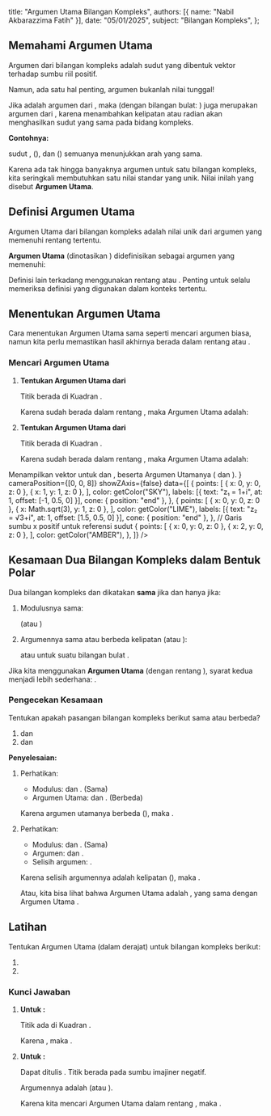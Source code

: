 
  title: "Argumen Utama Bilangan Kompleks",
  authors: [{ name: "Nabil Akbarazzima Fatih" }],
  date: "05/01/2025",
  subject: "Bilangan Kompleks",
};

## Memahami Argumen Utama

Argumen <InlineMath math="\theta" /> dari bilangan kompleks <InlineMath math="z = x + iy" /> adalah sudut yang dibentuk vektor <InlineMath math="z" /> terhadap sumbu riil positif.

Namun, ada satu hal penting, argumen bukanlah nilai tunggal!

Jika <InlineMath math="\theta" /> adalah argumen dari <InlineMath math="z" />, maka <InlineMath math="\theta + 2\pi k" /> (dengan <InlineMath math="k" /> bilangan bulat: <InlineMath math="0, \pm 1, \pm 2, \ldots" />) juga merupakan argumen dari <InlineMath math="z" />, karena menambahkan kelipatan <InlineMath math="360^\circ" /> atau <InlineMath math="2\pi" /> radian akan menghasilkan sudut yang sama pada bidang kompleks.

**Contohnya:**

sudut <InlineMath math="45^\circ" />, <InlineMath math="405^\circ" /> (<InlineMath math="45^\circ + 360^\circ" />), dan <InlineMath math="-315^\circ" /> (<InlineMath math="45^\circ - 360^\circ" />) semuanya menunjukkan arah yang sama.

Karena ada tak hingga banyaknya argumen untuk satu bilangan kompleks, kita seringkali membutuhkan satu nilai standar yang unik. Nilai inilah yang disebut **Argumen Utama**.

## Definisi Argumen Utama

Argumen Utama dari bilangan kompleks <InlineMath math="z = r(\cos \theta + i\sin \theta)" /> adalah nilai unik dari argumen <InlineMath math="\theta" /> yang memenuhi rentang tertentu.

**Argumen Utama** (dinotasikan <InlineMath math="\text{Arg}(z)" />) didefinisikan sebagai argumen <InlineMath math="\theta" /> yang memenuhi:

<BlockMath math="0 \leq \theta < 2\pi \quad \text{atau} \quad 0^\circ \leq \theta < 360^\circ" />

Definisi lain terkadang menggunakan rentang <InlineMath math="(-\pi, \pi]" /> atau <InlineMath math="(-180^\circ, 180^\circ]" />. Penting untuk selalu memeriksa definisi yang digunakan dalam konteks tertentu.

## Menentukan Argumen Utama

Cara menentukan Argumen Utama sama seperti mencari argumen biasa, namun kita perlu memastikan hasil akhirnya berada dalam rentang <InlineMath math="[0, 2\pi)" /> atau <InlineMath math="[0^\circ, 360^\circ)" />.

### Mencari Argumen Utama

1.  **Tentukan Argumen Utama dari <InlineMath math="z = 1 + i" />**

    Titik <InlineMath math="(1, 1)" /> berada di Kuadran <InlineMath math="I" />.

    <div className="flex flex-col gap-4">
      <BlockMath math="\tan \theta = \frac{y}{x} = \frac{1}{1} = 1" />
      <BlockMath math="\theta = \arctan(1) = 45^\circ" />
    </div>

    Karena <InlineMath math="45^\circ" /> sudah berada dalam rentang <InlineMath math="[0^\circ, 360^\circ)" />, maka Argumen Utama adalah:

    <BlockMath math="\text{Arg}(z) = 45^\circ \text{ atau } \frac{\pi}{4} \text{ radian}" />

2.  **Tentukan Argumen Utama dari <InlineMath math="z = \sqrt{3} + i" />**

    Titik <InlineMath math="(\sqrt{3}, 1)" /> berada di Kuadran <InlineMath math="I" />.

    <div className="flex flex-col gap-4">
      <BlockMath math="\tan \theta = \frac{y}{x} = \frac{1}{\sqrt{3}}" />
      <BlockMath math="\theta = \arctan\left(\frac{1}{\sqrt{3}}\right) = 30^\circ" />
    </div>

    Karena <InlineMath math="30^\circ" /> sudah berada dalam rentang <InlineMath math="[0^\circ, 360^\circ)" />, maka Argumen Utama adalah:

    <BlockMath math="\text{Arg}(z) = 30^\circ \text{ atau } \frac{\pi}{6} \text{ radian}" />

<div className="mt-4">
  <LineEquation
    title="Visualisasi Argumen Utama"
    description={
      <>
        Menampilkan vektor untuk <InlineMath math="z_1=1+i" /> dan
        <InlineMath math="z_2=\sqrt{3}+i" />, beserta Argumen Utamanya (<InlineMath math="45^\circ" />
        dan <InlineMath math="30^\circ" />
        ).
      </>
    }
    cameraPosition={[0, 0, 8]}
    showZAxis={false}
    data={[
      {
        points: [
          { x: 0, y: 0, z: 0 },
          { x: 1, y: 1, z: 0 },
        ],
        color: getColor("SKY"),
        labels: [{ text: "z₁ = 1+i", at: 1, offset: [-1, 0.5, 0] }],
        cone: { position: "end" },
      },
      {
        points: [
          { x: 0, y: 0, z: 0 },
          { x: Math.sqrt(3), y: 1, z: 0 },
        ],
        color: getColor("LIME"),
        labels: [{ text: "z₂ = √3+i", at: 1, offset: [1.5, 0.5, 0] }],
        cone: { position: "end" },
      },
      // Garis sumbu x positif untuk referensi sudut
      {
        points: [
          { x: 0, y: 0, z: 0 },
          { x: 2, y: 0, z: 0 },
        ],
        color: getColor("AMBER"),
      },
    ]}
  />
</div>

## Kesamaan Dua Bilangan Kompleks dalam Bentuk Polar

Dua bilangan kompleks <InlineMath math="z_1 = r_1(\cos \theta_1 + i\sin \theta_1)" /> dan <InlineMath math="z_2 = r_2(\cos \theta_2 + i\sin \theta_2)" /> dikatakan **sama** jika dan hanya jika:

1.  Modulusnya sama:

    <InlineMath math="r_1 = r_2" /> (atau <InlineMath math="|z_1| = |z_2|" />)

2.  Argumennya sama atau berbeda kelipatan <InlineMath math="2\pi" /> (atau <InlineMath math="360^\circ" />):

    <InlineMath math="\theta_1 = \theta_2 + 2k\pi" /> atau <InlineMath math="\theta_1 - \theta_2 = 2k\pi" /> untuk
    suatu bilangan bulat <InlineMath math="k" />.

Jika kita menggunakan **Argumen Utama** (dengan rentang <InlineMath math="[0, 2\pi)" />), syarat kedua menjadi lebih sederhana: <InlineMath math="\text{Arg}(z_1) = \text{Arg}(z_2)" />.

### Pengecekan Kesamaan

Tentukan apakah pasangan bilangan kompleks berikut sama atau berbeda?

1.  <InlineMath math="z_1 = \sqrt{2}(\cos 45^\circ + i\sin 45^\circ)" /> dan <InlineMath math="z_2 = \sqrt{2}(\cos 95^\circ + i\sin 95^\circ)" />
2.  <InlineMath math="z_1 = \cos 30^\circ + i\sin 30^\circ" /> dan <InlineMath math="z_2 = \cos 390^\circ + i\sin 390^\circ" />

**Penyelesaian:**

1.  Perhatikan:

    - Modulus: <InlineMath math="|z_1| = \sqrt{2}" /> dan <InlineMath math="|z_2| = \sqrt{2}" />. (Sama)
    - Argumen Utama: <InlineMath math="\text{Arg}(z_1) = 45^\circ" /> dan <InlineMath math="\text{Arg}(z_2) = 95^\circ" />. (Berbeda)

    Karena argumen utamanya berbeda (<InlineMath math="45^\circ \neq 95^\circ" />), maka <InlineMath math="z_1 \neq z_2" />.

2.  Perhatikan:

    - Modulus: <InlineMath math="|z_1| = 1" /> dan <InlineMath math="|z_2| = 1" />. (Sama)
    - Argumen: <InlineMath math="\theta_1 = 30^\circ" /> dan <InlineMath math="\theta_2 = 390^\circ" />.
    - Selisih argumen: <InlineMath math="\theta_1 - \theta_2 = 30^\circ - 390^\circ = -360^\circ" />.

    Karena selisih argumennya adalah kelipatan <InlineMath math="360^\circ" /> (<InlineMath math="-360^\circ = -1 \times 360^\circ" />), maka <InlineMath math="z_1 = z_2" />.

    Atau, kita bisa lihat bahwa Argumen Utama <InlineMath math="z_2" /> adalah <InlineMath math="390^\circ - 360^\circ = 30^\circ" />, yang sama dengan Argumen Utama <InlineMath math="z_1" />.

## Latihan

Tentukan Argumen Utama (dalam derajat) untuk bilangan kompleks berikut:

1.  <InlineMath math="1 + \sqrt{3}i" />
2.  <InlineMath math="-i" />

### Kunci Jawaban

1.  **Untuk <InlineMath math="z = 1 + \sqrt{3}i" />:**

    Titik <InlineMath math="(1, \sqrt{3})" /> ada di Kuadran <InlineMath math="I" />.

    <div className="flex flex-col gap-4">
      <BlockMath math="\tan \theta = \frac{\sqrt{3}}{1} = \sqrt{3}" />
      <BlockMath math="\theta = \arctan(\sqrt{3}) = 60^\circ" />
    </div>

    Karena <InlineMath math="60^\circ \in [0^\circ, 360^\circ)" />, maka <InlineMath math="\text{Arg}(z) = 60^\circ" />.

2.  **Untuk <InlineMath math="z = -i" />:**

    Dapat ditulis <InlineMath math="z = 0 - 1i" />. Titik <InlineMath math="(0, -1)" /> berada pada sumbu imajiner negatif.

    <div className="flex flex-col gap-4">
      <BlockMath math="\tan \theta = \frac{y}{x} = \frac{-1}{0} = \infty" />
      <BlockMath math="\theta = \arctan\left(\infty\right) = 90^\circ" />
    </div>

    Argumennya adalah <InlineMath math="270^\circ" /> (atau <InlineMath math="-90^\circ" />).

    Karena kita mencari Argumen Utama dalam rentang <InlineMath math="[0^\circ, 360^\circ)" />, maka <InlineMath math="\text{Arg}(z) = 270^\circ" />.
